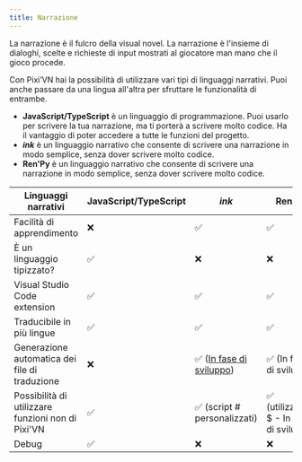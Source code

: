 ```yaml
---
title: Narrazione
---
```


La narrazione è il fulcro della visual novel. La narrazione è l'insieme di <DynamicLink href="/start/dialogue.md">dialoghi</DynamicLink>, <DynamicLink href="/start/choices.md">scelte</DynamicLink> e <DynamicLink href="/start/input">richieste di input</DynamicLink> mostrati al giocatore man mano che il gioco procede.

Con Pixi’VN hai la possibilità di utilizzare vari tipi di linguaggi narrativi. Puoi anche passare da una lingua all'altra per sfruttare le funzionalità di entrambe.

- **JavaScript/TypeScript** è un linguaggio di programmazione. Puoi usarlo per scrivere la tua narrazione, ma ti porterà a scrivere molto codice. Ha il vantaggio di poter accedere a tutte le funzioni del progetto.
- **<DynamicLink href="/ink/ink">_ink_</DynamicLink>** è un linguaggio narrativo che consente di scrivere una narrazione in modo semplice, senza dover scrivere molto codice.
- **<DynamicLink href="/renpy/renpy">Ren'Py</DynamicLink>** è un linguaggio narrativo che consente di scrivere una narrazione in modo semplice, senza dover scrivere molto codice.

| Linguaggi narrativi                               | JavaScript/TypeScript | _ink_                                                                                  | Ren'Py                                  |
| ------------------------------------------------- | --------------------- | -------------------------------------------------------------------------------------- | --------------------------------------- |
| Facilità di apprendimento                         | ❌                     | ✅                                                                                      | ✅                                       |
| È un linguaggio tipizzato?                        | ✅                     | ❌                                                                                      | ❌                                       |
| Visual Studio Code extension                      | ✅                     | ✅                                                                                      | ✅                                       |
| Traducibile in più lingue                         | ✅                     | ✅                                                                                      | ✅                                       |
| Generazione automatica dei file di traduzione     | ❌                     | ✅ ([In fase di sviluppo](https://github.com/DRincs-Productions/pixi-vn-json/issues/3)) | ✅ (In fase di sviluppo)                 |
| Possibilità di utilizzare funzioni non di Pixi'VN | ✅                     | ✅  (<DynamicLink href="/ink/ink-hashtag">script # personalizzati</DynamicLink>)        | ✅ (utilizzando $ - In fase di sviluppo) |
| Debug                                             | ✅                     | ❌                                                                                      | ❌                                       |
